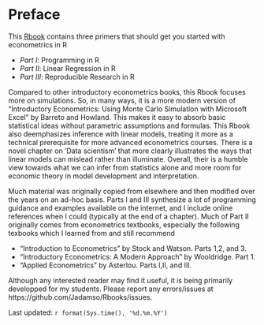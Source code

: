 # Preface {#index}



<!--- Add Title Image
<img src="Figures_Manual/Logo.png" class="cover" height="50%"/>  
```r
knitr::include_graphics("Figures_Manual/Logo.png")
```
--->


This [Rbook](https://jadamso.github.io/Rbooks/) contains three primers that should get you started with econometrics in R

 * *Part   I*: Programming in R
 * *Part  II*: Linear Regression in R
 * *Part III*: Reproducible Research in R

Compared to other introductory econometrics books, this Rbook focuses more on simulations. So, in many ways, it is a more modern version of "Introductory Econometrics: Using Monte Carlo Simulation with Microsoft Excel" by Barreto and Howland. This makes it easy to absorb basic statistical ideas without parametric assumptions and formulas. This Rbook also deemphasizes inference with linear models, treating it more as a technical prerequisite for more advanced econometrics courses. There is a novel chapter on 'Data scientism' that more clearly illustrates the ways that linear models can mislead rather than illuminate. Overall, their is a humble view towards what we can infer from statistics alone and more room for economic theory in model development and interpretation.

Much material was originally copied from elsewhere and then modified over the years on an ad-hoc basis. Parts I and III synthesize a lot of programming guidance and examples available on the internet, and I include online references when I could (typically at the end of a chapter).  Much of Part II originally comes from econometrics textbooks, especially the following texbooks which I learned from and still recommend

 * "Introduction to Econometrics" by Stock and Watson. Parts 1,2, and 3.
 * "Introductory Econometrics: A Modern Approach" by Wooldridge. Part 1.
 * "Applied Econometrics" by Asterlou. Parts I,II, and III.


Although any interested reader may find it useful, it is being primarily developped for my students. Please report any errors/issues at https://github.com/Jadamso/Rbooks/issues.

Last updated: `r format(Sys.time(), '%d.%m.%Y')`
